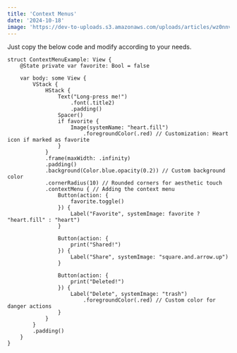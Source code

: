 ```yaml
---
title: 'Context Menus'
date: '2024-10-18'
image: 'https://dev-to-uploads.s3.amazonaws.com/uploads/articles/wz0nnvvhhowxqk84ej2w.gif'
---
```


Just copy the below code and modify according to your needs.

```
struct ContextMenuExample: View {
    @State private var favorite: Bool = false

    var body: some View {
        VStack {
            HStack {
                Text("Long-press me!")
                    .font(.title2)
                    .padding()
                Spacer()
                if favorite {
                    Image(systemName: "heart.fill")
                        .foregroundColor(.red) // Customization: Heart icon if marked as favorite
                }
            }
            .frame(maxWidth: .infinity)
            .padding()
            .background(Color.blue.opacity(0.2)) // Custom background color
            .cornerRadius(10) // Rounded corners for aesthetic touch
            .contextMenu { // Adding the context menu
                Button(action: {
                    favorite.toggle()
                }) {
                    Label("Favorite", systemImage: favorite ? "heart.fill" : "heart")
                }

                Button(action: {
                    print("Shared!")
                }) {
                    Label("Share", systemImage: "square.and.arrow.up")
                }

                Button(action: {
                    print("Deleted!")
                }) {
                    Label("Delete", systemImage: "trash")
                        .foregroundColor(.red) // Custom color for danger actions
                }
            }
        }
        .padding()
    }
}
```
